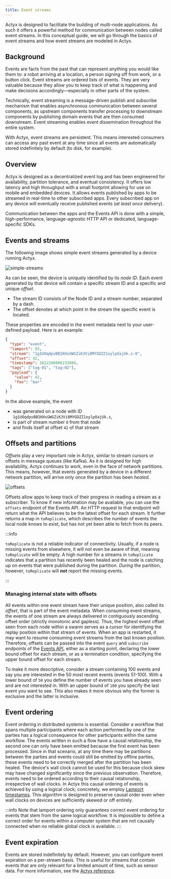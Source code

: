```yaml
---
title: Event streams
---
```


Actyx is designed to facilitate the building of multi-node applications.
As such it offers a powerful method for communication between nodes called event streams.
In this conceptual guide, we will go through the basics of event streams and how event streams are modeled in Actyx.

## Background

Events are facts from the past that can represent anything you would like them to: a robot arriving at a location, a person signing off from work, or a button click.
Event streams are ordered lists of events.
They are very valuable because they allow you to keep track of what is happening and make decisions accordingly—especially in other parts of the system.

Technically, event streaming is a message-driven publish and subscribe mechanism that enables asynchronous communication between several components, as upstream components transfer processing to downstream components by publishing domain events that are then consumed downstream.
Event streaming enables event dissemination throughout the entire system.

With Actyx, event streams are persistent.
This means interested consumers can access any past event at any time since all events are automatically stored indefinitely by default (to disk, for example).

## Overview

Actyx is designed as a decentralized event log and has been engineered for availability, partition tolerance, and eventual consistency.
It offers low latency and high throughput with a small footprint allowing for use on mobile and embedded devices.
It allows events published by apps to be streamed in real-time to other subscribed apps.
Every subscribed app on any device will eventually receive published events (_at least once_ delivery).

Communication between the apps and the Events API is done with a simple, high-performance, language-agnostic HTTP API or dedicated, language-specific SDKs.

## Events and streams

The following image shows simple event streams generated by a device running Actyx.

![simple-streams](/images/conceptual/event-streams/simple-streams.png)

As can be seen, the device is uniquely identified by its _node ID_.
Each event generated by that device will contain a specific stream ID and a specific and unique _offset_.

- The stream ID consists of the Node ID and a stream number, separated by a dash.
- The offset denotes at which point in the stream the specific event is located.

These properties are encoded in the event metadata next to your user-defined payload.
Here is an example:

```json {4,5}
{
  "type": "event",
  "lamport": 92,
  "stream": "1g1UOqdpvBB1KHsGWGZiK3Vi8MYGDZZ1oylpOajUk.s-0",
  "offset": 42,
  "timestamp": 1622108806233884,
  "tags": ["tag-01", "tag-02"],
  "payload": {
    "value": 42,
    "foo": "bar"
  }
}
```

In the above example, the event

- was generated on a node with ID `1g1UOqdpvBB1KHsGWGZiK3Vi8MYGDZZ1oylpOajUk.s`,
- is part of stream number `0` from that node
- and finds itself at offset `42` of that stream

## Offsets and partitions

_Offsets_ play a very important role in Actyx, similar to stream cursors or offsets in message queues (like Kafka).
As it is designed for high availability, Actyx continues to work, even in the face of network partitions.
This means, however, that events generated by a device in a different network partition, will arrive only once the partition has been _healed_.

![offsets](/images/conceptual/event-streams/offsets.png)

Offsets allow apps to keep track of their progress in reading a stream as a subscriber.
To know if new information may be available, you can use the `offsets` endpoint of the Events API.
An HTTP request to that endpoint will return what the API believes to be the latest offset for each stream.
It further returns a map in `toReplicate`, which describes the number of events the local node knows to exist, but has not yet been able to fetch from its peers.

:::info

`toReplicate` is not a reliable indicator of connectivity.
Usually, if a node is missing events from elsewhere, it will not even be aware of that, meaning `toReplicate` will be empty.
A high number for a streams in `toReplicate` indicates that a partition has recently been healed and the node is catching up on events that were published during the partition.
_During_ the partition, however, `toReplicate` will **not** report the missing events.

:::

### Managing internal state with offsets

All events within one event stream have their unique position, also called its _offset_, that is part of the event metadata.
When consuming event streams, the events of one stream are always delivered in contiguously ascending offset order (strictly monotonic and gapless).
Thus, the highest event offset seen from each node within a swarm serves as a cursor for identifying the replay position within that stream of events.
When an app is restarted, it may want to resume consuming event streams from the last known position.
Therefore, offsets can be passed into the event `query` and `subscribe` endpoints of the [Events API](../reference/events-api.mdx), either as a starting point, declaring the lower bound offset for each stream, or as a termination condition, specifying the upper bound offset for each stream.

To make it more descriptive, consider a stream containing 100 events and say you are interested in the 50 most recent events (events 51-100).
With a lower bound of `50` you define the number of events you have already seen and are not interested in.
With an upper bound of `100` you specify the last event you want to see.
This also makes it more obvious why the former is exclusive and the latter is inclusive.

## Event ordering

Event ordering in distributed systems is essential.
Consider a workflow that spans multiple participants where each action performed by one of the parties has a logical consequence for other participants within the same workflow.
The events written in such a flow have a causal relationship, the second one can only have been emitted because the first event has been processed.
Since in that scenario, at any time there may be partitions between the parties and events could still be emitted by offline parties, these events need to be correctly merged after the partition has been healed.
The device's wall clock cannot be used for this because clock skew may have changed significantly since the previous observation.
Therefore, events need to be ordered according to their causal relationship, irrespective of wall clocks.
In Actyx this causal ordering of events is achieved by using a logical clock;
concretely, we employ [Lamport timestamps](https://lamport.azurewebsites.net/pubs/time-clocks.pdf).
This algorithm is designed to preserve causal order even when wall clocks on devices are sufficiently skewed or off entirely.

:::info
Note that lamport ordering only guarantees correct event ordering for events that stem from the same logical workflow.
It is impossible to define a correct order for events within a computer system that are not causally connected when no reliable global clock is available.
:::

## Event expiration

Events are stored indefinitely by default.
However, you can configure event expiration on a per-stream basis.
This is useful for streams that contain events that are only relevant for a limited amount of time, such as sensor data.
For more information, see the [Actyx reference](../reference/actyx.mdx#ephemeral-event-streams).
